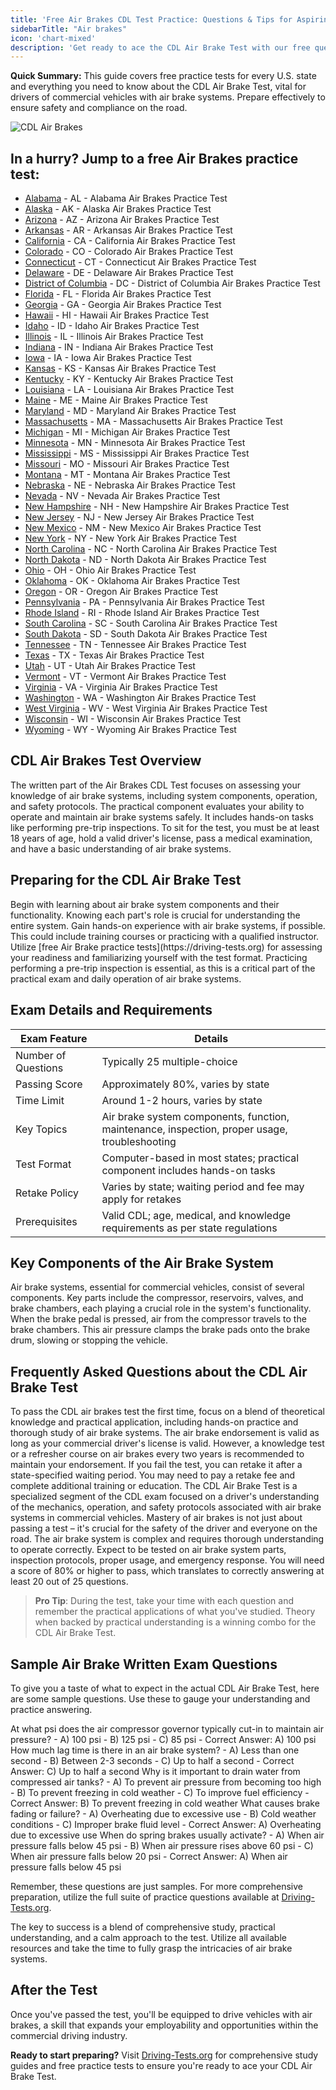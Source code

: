 ```yaml
---
title: 'Free Air Brakes CDL Test Practice: Questions & Tips for Aspiring Commercial Drivers'
sidebarTitle: "Air brakes"
icon: 'chart-mixed'
description: 'Get ready to ace the CDL Air Brake Test with our free questions. Understand every aspect of air brake systems and test requirements to ensure safety and compliance on the road.'
---
```


<Tip>**Quick Summary:** This guide covers free practice tests for every U.S. state and everything you need to know about the CDL Air Brake Test, vital for drivers of commercial vehicles with air brake systems. Prepare effectively to ensure safety and compliance on the road.</Tip>

![CDL Air Brakes](https://driving-tests.org/wp-content/uploads/2023/02/air-brakes-test.jpg)

## In a hurry? Jump to a free Air Brakes practice test:

- [Alabama](https://driving-tests.org/alabama/#cdl-air-brake) - AL - Alabama Air Brakes Practice Test
- [Alaska](https://driving-tests.org/alaska/#cdl-air-brake) - AK - Alaska Air Brakes Practice Test
- [Arizona](https://driving-tests.org/arizona/#cdl-air-brake) - AZ - Arizona Air Brakes Practice Test
- [Arkansas](https://driving-tests.org/arkansas/#cdl-air-brake) - AR - Arkansas Air Brakes Practice Test
- [California](https://driving-tests.org/california/#cdl-air-brake) - CA - California Air Brakes Practice Test
- [Colorado](https://driving-tests.org/colorado/#cdl-air-brake) - CO - Colorado Air Brakes Practice Test
- [Connecticut](https://driving-tests.org/connecticut/#cdl-air-brake) - CT - Connecticut Air Brakes Practice Test
- [Delaware](https://driving-tests.org/delaware/#cdl-air-brake) - DE - Delaware Air Brakes Practice Test
- [District of Columbia](https://driving-tests.org/district-columbia/#cdl-air-brake) - DC - District of Columbia Air Brakes Practice Test
- [Florida](https://driving-tests.org/florida/#cdl-air-brake) - FL - Florida Air Brakes Practice Test
- [Georgia](https://driving-tests.org/georgia/#cdl-air-brake) - GA - Georgia Air Brakes Practice Test
- [Hawaii](https://driving-tests.org/hawaii/#cdl-air-brake) - HI - Hawaii Air Brakes Practice Test
- [Idaho](https://driving-tests.org/idaho/#cdl-air-brake) - ID - Idaho Air Brakes Practice Test
- [Illinois](https://driving-tests.org/illinois/#cdl-air-brake) - IL - Illinois Air Brakes Practice Test
- [Indiana](https://driving-tests.org/indiana/#cdl-air-brake) - IN - Indiana Air Brakes Practice Test
- [Iowa](https://driving-tests.org/iowa/#cdl-air-brake) - IA - Iowa Air Brakes Practice Test
- [Kansas](https://driving-tests.org/kansas/#cdl-air-brake) - KS - Kansas Air Brakes Practice Test
- [Kentucky](https://driving-tests.org/kentucky/#cdl-air-brake) - KY - Kentucky Air Brakes Practice Test
- [Louisiana](https://driving-tests.org/louisiana/#cdl-air-brake) - LA - Louisiana Air Brakes Practice Test
- [Maine](https://driving-tests.org/maine/#cdl-air-brake) - ME - Maine Air Brakes Practice Test
- [Maryland](https://driving-tests.org/maryland/#cdl-air-brake) - MD - Maryland Air Brakes Practice Test
- [Massachusetts](https://driving-tests.org/massachusetts/#cdl-air-brake) - MA - Massachusetts Air Brakes Practice Test
- [Michigan](https://driving-tests.org/michigan/#cdl-air-brake) - MI - Michigan Air Brakes Practice Test
- [Minnesota](https://driving-tests.org/minnesota/#cdl-air-brake) - MN - Minnesota Air Brakes Practice Test
- [Mississippi](https://driving-tests.org/mississippi/#cdl-air-brake) - MS - Mississippi Air Brakes Practice Test
- [Missouri](https://driving-tests.org/missouri/#cdl-air-brake) - MO - Missouri Air Brakes Practice Test
- [Montana](https://driving-tests.org/montana/#cdl-air-brake) - MT - Montana Air Brakes Practice Test
- [Nebraska](https://driving-tests.org/nebraska/#cdl-air-brake) - NE - Nebraska Air Brakes Practice Test
- [Nevada](https://driving-tests.org/nevada/#cdl-air-brake) - NV - Nevada Air Brakes Practice Test
- [New Hampshire](https://driving-tests.org/new-hampshire/#cdl-air-brake) - NH - New Hampshire Air Brakes Practice Test
- [New Jersey](https://driving-tests.org/new-jersey/#cdl-air-brake) - NJ - New Jersey Air Brakes Practice Test
- [New Mexico](https://driving-tests.org/new-mexico/#cdl-air-brake) - NM - New Mexico Air Brakes Practice Test
- [New York](https://driving-tests.org/new-york/#cdl-air-brake) - NY - New York Air Brakes Practice Test
- [North Carolina](https://driving-tests.org/north-carolina/#cdl-air-brake) - NC - North Carolina Air Brakes Practice Test
- [North Dakota](https://driving-tests.org/north-dakota/#cdl-air-brake) - ND - North Dakota Air Brakes Practice Test
- [Ohio](https://driving-tests.org/ohio/#cdl-air-brake) - OH - Ohio Air Brakes Practice Test
- [Oklahoma](https://driving-tests.org/oklahoma/#cdl-air-brake) - OK - Oklahoma Air Brakes Practice Test
- [Oregon](https://driving-tests.org/oregon/#cdl-air-brake) - OR - Oregon Air Brakes Practice Test
- [Pennsylvania](https://driving-tests.org/pennsylvania/#cdl-air-brake) - PA - Pennsylvania Air Brakes Practice Test
- [Rhode Island](https://driving-tests.org/rhode-island/#cdl-air-brake) - RI - Rhode Island Air Brakes Practice Test
- [South Carolina](https://driving-tests.org/south-carolina/#cdl-air-brake) - SC - South Carolina Air Brakes Practice Test
- [South Dakota](https://driving-tests.org/south-dakota/#cdl-air-brake) - SD - South Dakota Air Brakes Practice Test
- [Tennessee](https://driving-tests.org/tennessee/#cdl-air-brake) - TN - Tennessee Air Brakes Practice Test
- [Texas](https://driving-tests.org/texas/#cdl-air-brake) - TX - Texas Air Brakes Practice Test
- [Utah](https://driving-tests.org/utah/#cdl-air-brake) - UT - Utah Air Brakes Practice Test
- [Vermont](https://driving-tests.org/vermont/#cdl-air-brake) - VT - Vermont Air Brakes Practice Test
- [Virginia](https://driving-tests.org/virginia/#cdl-air-brake) - VA - Virginia Air Brakes Practice Test
- [Washington](https://driving-tests.org/washington/#cdl-air-brake) - WA - Washington Air Brakes Practice Test
- [West Virginia](https://driving-tests.org/west-virginia/#cdl-air-brake) - WV - West Virginia Air Brakes Practice Test
- [Wisconsin](https://driving-tests.org/wisconsin/#cdl-air-brake) - WI - Wisconsin Air Brakes Practice Test
- [Wyoming](https://driving-tests.org/wyoming/#cdl-air-brake) - WY - Wyoming Air Brakes Practice Test

## CDL Air Brakes Test Overview

<Tabs>
  <Tab title="Written Exam">
    The written part of the Air Brakes CDL Test focuses on assessing your knowledge of air brake systems, including system components, operation, and safety protocols.
  </Tab>
  <Tab title="Practical Exam">
    The practical component evaluates your ability to operate and maintain air brake systems safely. It includes hands-on tasks like performing pre-trip inspections.
  </Tab>
  <Tab title="Test Requirements">
    To sit for the test, you must be at least 18 years of age, hold a valid driver's license, pass a medical examination, and have a basic understanding of air brake systems.
  </Tab>
</Tabs>

## Preparing for the CDL Air Brake Test

<Steps>
  <Step title="Study the Components">
    Begin with learning about air brake system components and their functionality. Knowing each part's role is crucial for understanding the entire system.
  </Step>

  <Step title="Practical Experience">
    Gain hands-on experience with air brake systems, if possible. This could include training courses or practicing with a qualified instructor.
  </Step>

  <Step title="Practice Tests">
    Utilize [free Air Brake practice tests](https://driving-tests.org) for assessing your readiness and familiarizing yourself with the test format.
  </Step>

  <Step title="Pre-Trip Inspection Practice">
    Practicing performing a pre-trip inspection is essential, as this is a critical part of the practical exam and daily operation of air brake systems.
  </Step>
</Steps>

## Exam Details and Requirements

| Exam Feature           | Details                                           |
|------------------------|---------------------------------------------------|
| Number of Questions    | Typically 25 multiple-choice                      |
| Passing Score          | Approximately 80%, varies by state                |
| Time Limit             | Around 1-2 hours, varies by state                 |
| Key Topics             | Air brake system components, function, maintenance, inspection, proper usage, troubleshooting |
| Test Format            | Computer-based in most states; practical component includes hands-on tasks |
| Retake Policy          | Varies by state; waiting period and fee may apply for retakes |
| Prerequisites          | Valid CDL; age, medical, and knowledge requirements as per state regulations |

## Key Components of the Air Brake System

<AccordionGroup>
  <Accordion title="Understanding Air Brake Systems">
    Air brake systems, essential for commercial vehicles, consist of several components. Key parts include the compressor, reservoirs, valves, and brake chambers, each playing a crucial role in the system's functionality.
  </Accordion>

  <Accordion title="Functionality of Air Brakes">
    When the brake pedal is pressed, air from the compressor travels to the brake chambers. This air pressure clamps the brake pads onto the brake drum, slowing or stopping the vehicle.
  </Accordion>
</AccordionGroup>

## Frequently Asked Questions about the CDL Air Brake Test

<AccordionGroup>
  <Accordion title="How to Pass the Test on the First Attempt">
    To pass the CDL air brakes test the first time, focus on a blend of theoretical knowledge and practical application, including hands-on practice and thorough study of air brake systems.
  </Accordion>

  <Accordion title="Validity and Maintenance of Air Brake Endorsement">
    The air brake endorsement is valid as long as your commercial driver's license is valid. However, a knowledge test or a refresher course on air brakes every two years is recommended to maintain your endorsement.
  </Accordion>

  <Accordion title="Retaking the Test After Failure">
    If you fail the test, you can retake it after a state-specified waiting period. You may need to pay a retake fee and complete additional training or education.
  </Accordion>
</AccordionGroup>


<AccordionGroup>
  <Accordion title="What is the CDL Air Brake Test?">
    The CDL Air Brake Test is a specialized segment of the CDL exam focused on a driver's understanding of the mechanics, operation, and safety protocols associated with air brake systems in commercial vehicles.
  </Accordion>

  <Accordion title="The Importance of Air Brake Knowledge">
    Mastery of air brakes is not just about passing a test – it's crucial for the safety of the driver and everyone on the road. The air brake system is complex and requires thorough understanding to operate correctly.
  </Accordion>
</AccordionGroup>

<CardGroup cols={2}>
  <Card title="Key Topics Covered" icon="book-open">
    Expect to be tested on air brake system parts, inspection protocols, proper usage, and emergency response.
  </Card>

  <Card title="Passing Criteria" icon="check">
    You will need a score of 80% or higher to pass, which translates to correctly answering at least 20 out of 25 questions.
  </Card>
</CardGroup>

> **Pro Tip**: During the test, take your time with each question and remember the practical applications of what you've studied. Theory when backed by practical understanding is a winning combo for the CDL Air Brake Test.

## Sample Air Brake Written Exam Questions

To give you a taste of what to expect in the actual CDL Air Brake Test, here are some sample questions. Use these to gauge your understanding and practice answering.

<AccordionGroup>
  <Accordion title="Question 1: Air Brake System Pressure">
    At what psi does the air compressor governor typically cut-in to maintain air pressure?
    - A) 100 psi
    - B) 125 psi
    - C) 85 psi
    - Correct Answer: A) 100 psi
  </Accordion>

  <Accordion title="Question 2: Brake Lag">
    How much lag time is there in an air brake system?
    - A) Less than one second
    - B) Between 2-3 seconds
    - C) Up to half a second
    - Correct Answer: C) Up to half a second
  </Accordion>

  <Accordion title="Question 3: Air Tank Draining">
    Why is it important to drain water from compressed air tanks?
    - A) To prevent air pressure from becoming too high
    - B) To prevent freezing in cold weather
    - C) To improve fuel efficiency
    - Correct Answer: B) To prevent freezing in cold weather
  </Accordion>

  <Accordion title="Question 4: Brake Fading">
    What causes brake fading or failure?
    - A) Overheating due to excessive use
    - B) Cold weather conditions
    - C) Improper brake fluid level
    - Correct Answer: A) Overheating due to excessive use
  </Accordion>

  <Accordion title="Question 5: Spring Brakes">
    When do spring brakes usually activate?
    - A) When air pressure falls below 45 psi
    - B) When air pressure rises above 60 psi
    - C) When air pressure falls below 20 psi
    - Correct Answer: A) When air pressure falls below 45 psi
  </Accordion>
</AccordionGroup>

Remember, these questions are just samples. For more comprehensive preparation, utilize the full suite of practice questions available at [Driving-Tests.org](https://driving-tests.org).

The key to success is a blend of comprehensive study, practical understanding, and a calm approach to the test. Utilize all available resources and take the time to fully grasp the intricacies of air brake systems.


## After the Test

Once you've passed the test, you'll be equipped to drive vehicles with air brakes, a skill that expands your employability and opportunities within the commercial driving industry.

**Ready to start preparing?** Visit [Driving-Tests.org](https://driving-tests.org) for comprehensive study guides and free practice tests to ensure you're ready to ace your CDL Air Brake Test.

<Snippet file="cdl-premium.mdx" />